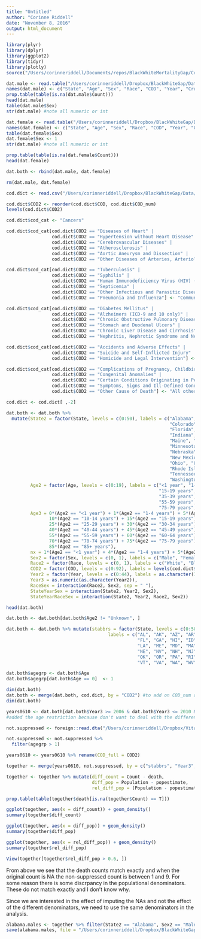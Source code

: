 ```yaml
---
title: "Untitled"
author: "Corinne Riddell"
date: "November 8, 2016"
output: html_document
---
```


```r
library(plyr)
library(dplyr)
library(ggplot2)
library(tidyr)
library(plotly)
source("/Users/corinneriddell/Documents/repos/BlackWhiteMortalityGap/Code/life_expectancy_functions.R")
```

```r
dat.male <- read.table("/Users/corinneriddell/Dropbox/BlackWhiteGap/Data/males_export.txt", header = T, sep="\t", na.strings = " ")
names(dat.male) <- c("State", "Age", "Sex", "Race", "COD", "Year", "Crude_Rate", "Count", "Population")
prop.table(table(is.na(dat.male$Count)))
head(dat.male)
table(dat.male$Sex)
str(dat.male) #note all numeric or int

dat.female <- read.table("/Users/corinneriddell/Dropbox/BlackWhiteGap/Data/female_export.txt", header = T, sep="\t", na.strings = " ")
names(dat.female) <- c("State", "Age", "Sex", "Race", "COD", "Year", "Crude_Rate", "Count", "Population")
table(dat.female$Sex)
dat.female$Sex <- 1
str(dat.male) #note all numeric or int

prop.table(table(is.na(dat.female$Count)))
head(dat.female)

dat.both <- rbind(dat.male, dat.female)

rm(dat.male, dat.female)
```

```r
cod.dict <- read.csv("/Users/corinneriddell/Dropbox/BlackWhiteGap/Data/COD_dictionary.csv")

cod.dict$COD2 <- reorder(cod.dict$COD, cod.dict$COD_num)
levels(cod.dict$COD2)

cod.dict$cod_cat <- "Cancers"

cod.dict$cod_cat[cod.dict$COD2 == "Diseases of Heart" | 
                 cod.dict$COD2 == "Hypertension without Heart Disease" |
                 cod.dict$COD2 == "Cerebrovascular Diseases" |  
                 cod.dict$COD2 == "Atherosclerosis" |  
                 cod.dict$COD2 == "Aortic Aneurysm and Dissection" | 
                 cod.dict$COD2 == "Other Diseases of Arteries, Arterioles, Capillaries"] <- "Cardiovascular"

cod.dict$cod_cat[cod.dict$COD2 == "Tuberculosis" | 
                 cod.dict$COD2 == "Syphilis" |
                 cod.dict$COD2 == "Human Immunodeficiency Virus (HIV) (1987+)" |  
                 cod.dict$COD2 == "Septicemia" |  
                 cod.dict$COD2 == "Other Infectious and Parasitic Diseases" | 
                 cod.dict$COD2 == "Pneumonia and Influenza"] <- "Communicable"

cod.dict$cod_cat[cod.dict$COD2 == "Diabetes Mellitus" | 
                 cod.dict$COD2 == "Alzheimers (ICD-9 and 10 only)" |
                 cod.dict$COD2 == "Chronic Obstructive Pulmonary Disease and Allied Cond" |  
                 cod.dict$COD2 == "Stomach and Duodenal Ulcers" |  
                 cod.dict$COD2 == "Chronic Liver Disease and Cirrhosis" | 
                 cod.dict$COD2 == "Nephritis, Nephrotic Syndrome and Nephrosis"] <- "Non-communicable" 

cod.dict$cod_cat[cod.dict$COD2 == "Accidents and Adverse Effects" | 
                 cod.dict$COD2 == "Suicide and Self-Inflicted Injury" |
                 cod.dict$COD2 == "Homicide and Legal Intervention"] <- "Injuries" 

cod.dict$cod_cat[cod.dict$COD2 == "Complications of Pregnancy, Childbirth, Puerperium" | 
                 cod.dict$COD2 == "Congenital Anomalies" |
                 cod.dict$COD2 == "Certain Conditions Originating in Perinatal Period" |  
                 cod.dict$COD2 == "Symptoms, Signs and Ill-Defined Conditions" |  
                 cod.dict$COD2 == "Other Cause of Death"] <- "All other causes" 

cod.dict <- cod.dict[ ,-2]
```


```r
dat.both <- dat.both %>%
  mutate(State2 = factor(State, levels = c(0:50), labels = c("Alabama", "Alaska", "Arizona", "Arkansas","California",
                                                             "Colorado", "Connecticut", "Delaware", "Washington DC",
                                                             "Florida", "Georgia", "Hawaii","Idaho", "Illinois", 
                                                             "Indiana","Iowa", "Kansas", "Kentucky", "Louisiana", 
                                                             "Maine", "Maryland", "Massachusetts", "Michigan", 
                                                             "Minnesota", "Mississippi","Missouri", "Montana", 
                                                             "Nebraska", "Nevada", "New Hampshire", "New Jersey",
                                                             "New Mexico", "New York","North Carolina","North Dakota",
                                                             "Ohio", "Oklahoma","Oregon", "Pennsylvania", 
                                                             "Rhode Island", "South Carolina", "South Dakota", 
                                                             "Tennessee", "Texas", "Utah", "Vermont", "Virginia",
                                                             "Washington", "West Virginia", "Wisconsin", "Wyoming")), 
         Age2 = factor(Age, levels = c(0:19), labels = c("<1 year", "1-4 years", "5-9 years", "10-14 years", 
                                                         "15-19 years", "20-24 years", "25-29 years", "30-34 years",
                                                         "35-39 years", "40-44 years", "45-49 years", "50-54 years", 
                                                         "55-59 years", "60-64 years", "65-69 years", "70-74 years", 
                                                         "75-79 years", "80-84 years","85+ years", "Unknown"), ordered = T),
         Age3 = 0*(Age2 == "<1 year") + 1*(Age2 == "1-4 years") + 5*(Age2 == "5-9 years") +
                10*(Age2 == "10-14 years") + 15*(Age2 == "15-19 years") + 20*(Age2 == "20-24 years") + 
                25*(Age2 == "25-29 years") + 30*(Age2 == "30-34 years") + 35*(Age2 == "35-39 years") +
                40*(Age2 == "40-44 years") + 45*(Age2 == "45-49 years") + 50*(Age2 == "50-54 years") + 
                55*(Age2 == "55-59 years") + 60*(Age2 == "60-64 years") + 65*(Age2 == "65-69 years") +   
                70*(Age2 == "70-74 years") + 75*(Age2 == "75-79 years") + 80*(Age2 == "80-84 years") + 
                85*(Age2 == "85+ years"),
         nx = 1*(Age2 == "<1 year") + 4*(Age2 == "1-4 years") + 5*(Age2 != "<1 year" & Age2 != "1-4 years"),
         Sex2 = factor(Sex, levels = c(0, 1), labels = c("Male", "Female")),
         Race2 = factor(Race, levels = c(0, 1), labels = c("White", "Black")),
         COD2 = factor(COD, levels = c(0:92), labels = levels(cod.dict$COD2)), 
         Year2 = factor(Year, levels = c(0:44), labels = as.character(1969:2013)),
         Year3 = as.numeric(as.character(Year2)),
         RaceSex = interaction(Race2, Sex2, sep = " "),
         StateYearSex = interaction(State2, Year2, Sex2),
         StateYearRaceSex = interaction(State2, Year2, Race2, Sex2))

head(dat.both)

dat.both <- dat.both[dat.both$Age2 != "Unknown", ]

dat.both <- dat.both %>% mutate(stabbrs = factor(State, levels = c(0:50), 
                                      labels = c("AL", "AK", "AZ", "AR", "CA", "CO", "CT", "DE", "DC",
                                                 "FL", "GA", "HI", "ID", "IL", "IN", "IA", "KS", "KY", 
                                                 "LA", "ME", "MD", "MA", "MI", "MN", "MS", "MO", "MT", 
                                                 "NE", "NV", "NH", "NJ", "NM", "NY", "NC", "ND", "OH", 
                                                 "OK", "OR", "PA", "RI", "SC", "SD", "TN", "TX", "UT", 
                                                 "VT", "VA", "WA", "WV", "WI", "WY")))

dat.both$agegrp <- dat.both$Age 
dat.both$agegrp[dat.both$Age == 0]  <- 1

dim(dat.both)
dat.both <- merge(dat.both, cod.dict, by = "COD2") #to add on COD_num and cod_cat
dim(dat.both)

```

```r

years0610 <- dat.both[dat.both$Year3 >= 2006 & dat.both$Year3 <= 2010 & dat.both$agegrp > 1, ] 
#added the age restriction because don't want to deal with the differences in age definition right now

not.suppressed <- foreign::read.dta("/Users/corinneriddell/Dropbox/VitalStats/notsuppressed_0610.dta")

not.suppressed <- not.suppressed %>% 
  filter(agegrp > 1)

years0610 <- years0610 %>% rename(COD_full = COD2)

together <- merge(years0610, not.suppressed, by = c("stabbrs", "Year3", "Sex", "Race", "agegrp", "COD_full"))

```

```r
together <- together %>% mutate(diff_count = Count - death, 
                                diff_pop = Population - popestimate,
                                rel_diff_pop = (Population - popestimate)/Population)

prop.table(table(together$death[is.na(together$Count) == T]))

ggplot(together, aes(x = diff_count)) + geom_density()
summary(together$diff_count)

ggplot(together, aes(x = diff_pop)) + geom_density()
summary(together$diff_pop)

ggplot(together, aes(x = rel_diff_pop)) + geom_density()
summary(together$rel_diff_pop)

View(together[together$rel_diff_pop > 0.6, ])
```
From above we see that the death counts match exactly and when the original count is NA the non-suppressed count is between 1 and 9.
For some reason there is some discrpancy in the populational denominators. These do not match exactly and I don't know why. 

Since we are interested in the effect of imputing the NAs and not the effect of the different denominators, we need to use the same denominators in the analysis. 


```r
alabama.males <- together %>% filter(State2 == "Alabama", Sex2 == "Male") 
save(alabama.males, file = "/Users/corinneriddell/Dropbox/BlackWhiteGap/Data/alabama_males_5plus_granular.Rdata")
```





